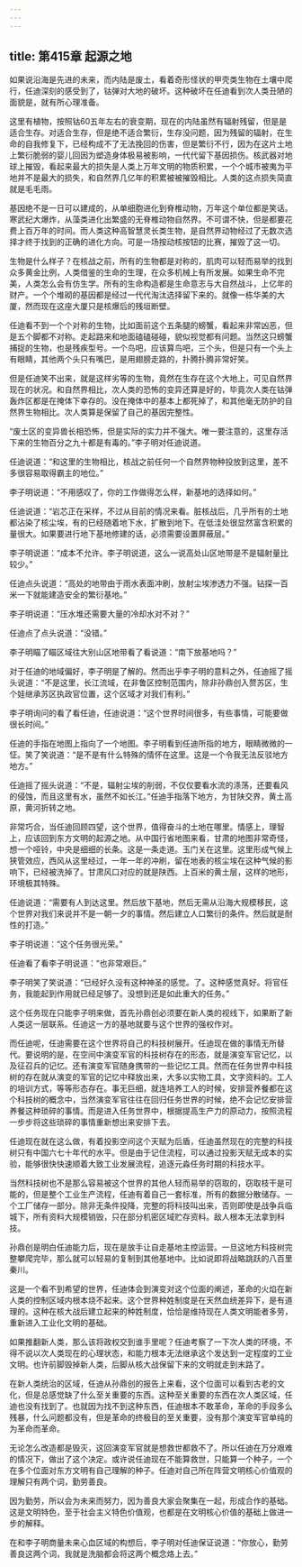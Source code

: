 ```yaml
---
---
---
```

title: 第415章 起源之地
---



如果说沿海是先进的未来，而内陆是废土，看着奇形怪状的甲壳类生物在土壤中爬行，任迪深刻的感受到了，钴弹对大地的破坏。这种破坏在任迪看到次人类丑陋的面貌是，就有所心理准备。

这里有植物，按照钴60五年左右的衰变期，现在的内陆虽然有辐射残留，但是是适合生存。对适合生存，但是绝不适合繁衍，生存没问题，因为残留的辐射，在生命的自我修复下，已经构成不了无法挽回的伤害，但是繁衍不行，因为在这片土地上繁衍脆弱的婴儿回因为塑造身体极易被影响，一代代留下基因损伤。核武器对地球上摧毁，看起来最大的损失是人类上万年文明的物质积累，一个个城市被夷为平地并不是最大的损失，和自然界几亿年的积累被被摧毁相比。人类的这点损失简直就是毛毛雨。

基因绝不是一日可以建成的，从单细胞进化到脊椎动物，万年这个单位都是笑话。寒武纪大爆炸，从藻类进化出繁盛的无脊椎动物自然界。不可谓不快，但是都要花费上百万年的时间。而人类这种高智慧灵长类生物，是自然界动物经过了无数次选择才终于找到的正确的进化方向。可是一场按动核按钮的比赛，摧毁了这一切。

生物是什么样子？在核战之前，所有的生物都是对称的，肌肉可以轻而易举的找到众多黄金比例，人类借鉴的生命的生理，在众多机械上有所发展。如果生命不完美，人类怎么会有仿生学。所有的生命构造都是生命意志与大自然战斗，上亿年的财产。一个个堆砌的基因都是经过一代代淘汰选择留下来的。就像一栋华美的大厦，然而现在这座大厦只是核爆后的残垣断壁。

任迪看不到一个个对称的生物，比如面前这个五条腿的螃蟹，看起来非常凶恶，但是五个脚都不对称。走起路来和地面磕磕碰碰，貌似视觉都有问题。当然这只螃蟹捕捉的生物，也是残疾型号。一个鸟吧，应该算鸟吧，三个头，但是只有一个头上有眼睛，其他两个头只有嘴巴，是用翅膀走路的，扑腾扑腾非常好笑。

但是任迪笑不出来，就是这样劣等的生物，竟然在生存在这个大地上，可见自然界现在的状况。和自然界相比，次人类的恐怖的变异还算是好的，毕竟次人类在钴弹轰炸区都是在掩体下幸存的。没在掩体中的基本上都死掉了，和其他毫无防护的自然界生物相比。次人类算是保留了自己的基因完整性。

“废土区的变异兽长相恐怖，但是实际的实力并不强大。唯一要注意的，这里存活下来的生物百分之九十都是有毒的。”李子明对任迪说道。

任迪说道：“和这里的生物相比，核战之前任何一个自然界物种投放到这里，差不多很容易取得霸主的地位。”

李子明说道：“不用感叹了，你的工作做得怎么样，新基地的选择如何。”

任迪说道：“岩芯正在采样，不过从目前的情况来看。脏核战后，几乎所有的土地都沾染了核尘埃，有的已经随着地下水，扩散到地下。在低洼处很显然富含积累的量很大。如果要进行地下基地修建的话，必须需要设置屏蔽层。”

李子明说道：“成本不允许。李子明说道，这么一说高处山区地带是不是辐射量比较少。”

任迪点头说道：“高处的地带由于雨水表面冲刷，放射尘埃渗透力不强。钻探一百米一下就能建造安全的繁衍基地。”

李子明说道：“压水堆还需要大量的冷却水对不对？”

任迪点了点头说道：“没错。”

李子明瞄了瞄区域往大别山区地带看了看说道：“南下放基地吗？”

对于任迪的地域偏好，李子明是了解的。然而出乎李子明的意料之外，任迪摇了摇头说道：“不是这里，长江流域，在非鲁区控制范围内，除非孙鼎创入赘苏区，生个娃继承苏区执政官位置，这个区域才对我们有利。”

李子明询问的看了看任迪，任迪说道：“这个世界时间很多，有些事情，可能要做很长时间。”

任迪的手指在地图上指向了一个地图。李子明看到任迪所指的地方，眼睛微微的一怔。笑了笑说道：“是不是有什么特殊的情怀在这里。这是一个令我无法反驳地方地方。”

任迪摇了摇头说道：“不是，辐射尘埃的削弱，不仅仅要看水流的涤荡，还要看风的侵蚀，而且这里有水，虽然不如长江。”任迪手指落下地方，为甘陕交界，黄土高原，黄河折转之地。

非常巧合，当任迪回顾四望，这个世界，值得奋斗的土地在哪里。情感上，理智上，应该回到东方文明的起源之地。从中国行省地图来看，甘肃的地图非常奇怪，想一个哑铃，中央是细细的长条。这是一条走道。玉门关在这里。这里形成气候上狭管效应，西风从这里经过，一年一年的冲刷，留在地表的核尘埃在这种气候的影响下，已经被洗掉了。甘肃风口对应的就是陕西。上百米的黄土层，这样的地形，环境极其特殊。

任迪说道：“需要有人到达这里。然后放下基地，然后无需从沿海大规模移民，这个世界对我们来说并不是一朝一夕的事情。然后建立人口繁衍的条件。然后就是耐性的打造。”

李子明说道：“这个任务很光荣。”

任迪看了看李子明说道：“也非常艰巨。”

李子明笑了笑说道：“已经好久没有这种神圣的感觉。了。这种感觉真好。将官任务，我能起到作用就已经足够了。没想到还是如此重大的任务。”

这个任务现在只能李子明来做，首先孙鼎创必须要在新人类的视线下，如果断了新人类这一层联系。任迪这一方的基地就要与这个世界的强权作对。

而任迪呢，任迪需要在这个世界将自己的科技树展开。任迪现在做的事情无所替代。要说明的是，在空间中演变军官的科技树存在的形态，就是演变军官记忆，以及征召兵的记忆。还有演变军官随身携带的一些记忆工具。然而在任务世界中科技树的存在就从演变的军官的记忆中释放出来，大多以实物工具，文字资料的。工人的培训方式，等等形态存在。事无巨细，就连培养工人的时候，安排营养餐都在这个科技树的概念中，当然演变军官往往在回归任务世界的时候，绝不会记忆安排营养餐这种琐碎的事情。而是进入任务世界中，根据提高生产力的原动力，按照流程一步步将这些琐碎的事情重新想出来安排下去。

任迪现在就在这么做，有着投影空间这个天赋为后盾，任迪虽然现在的完整的科技树只有中国六七十年代的水平。但是由于记住流程，可以通过投影天赋无成本的实验，能够很快快速顺着大致工业发展流程，追逐元淼任务时期的科技水平。

当然科技树也不是那么容易被这个世界的其他人轻而易举的窃取的，窃取枝干是可能的，但是整个工业生产流程，任迪有着自己一套标准，所有的数据分散储存。一个工厂储存一部分。除非无条件投降，完整的将科技叫出来，否则即使是战争兵临城下，所有资料大规模销毁，只在部分机密区域贮存资料。敌人根本无法拿到科技。

孙鼎创是明白任迪能力后，现在是放手让自走基地主控运营。一旦这地方科技树完整攀爬完毕，那么就可以轻易的复制到其他基地中。比如说即将战略跳跃的八百里秦川。

这是一个看不到希望的世界，任迪体会到演变对这个位面的阐述，革命的火焰在新人类的控制区域内根本烧不起来。这个世界种姓制度是在天然血统差异下，是有道理的。这种在核大战后建立起来的种姓制度，恰恰是维持现在人类文明能者多劳，重新进入工业化文明的基础。

如果推翻新人类，那么该将政权交到谁手里呢？任迪考察了一下次人类的环境，不得不说以次人类现在的心理状态，和能力根本无法继承这个发达到一定程度的工业文明。也许前脚毁掉新人类，后脚从核大战保留下来的文明就走到末路了。

在新人类统治的区域，任迪从孙鼎创的报告上来看，这个位面可以看到古老的文化，但是总感觉缺了什么至关重要的东西。这种至关重要的东西在次人类区域，任迪也没有找到了。也就因为找不到这种东西，任迪根本不敢革命，革命的手段多么残暴，什么问题都没有，但是革命的终极目的至关重要，没有那个演变军官单纯的为革命而革命。

无论怎么改造都是毁灭，这回演变军官就是想救世都救不了。所以任迪在万分艰难的情况下，做出了这个决定。或许说任迪现在不能算救世，只能算一个种子，一个在多个位面对东方文明有自己理解的种子。任迪对自己所在阵营文明核心价值观的理解只有两个词，勤劳善良。

因为勤劳，所以会为未来而努力，因为善良大家会聚集在一起，形成合作的基础。这是文明特色，至于社会主义特色价值观，也都是在文明核心价值的基础上做进一步的解释。

在和李子明商量未来心血区域的构想后，李子明对任迪保证说道：“你放心，勤劳善良这两个词，我就是洗脑都会将这两个概念烙上去。”